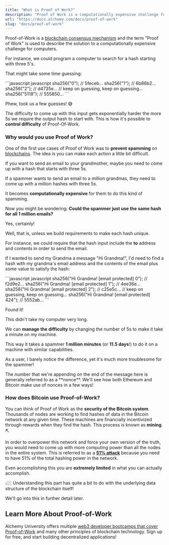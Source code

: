 ```yaml
---
title: "What is Proof of Work?"
description: "Proof of Work is a computationally expensive challenge for computers used to control difficulty and secure a blockchain network through mining, where nodes are financially incentivized to find hashes of data."
url: "https://docs.alchemy.com/docs/proof-of-work"
slug: "docs/proof-of-work"
---
```


Proof-of-Work is a [blockchain consensus mechanism](/docs/what-are-blockchain-consensus-mechanisms) and the term "Proof of Work" is used to describe the solution to a computationally expensive challenge for computers.

For instance, we could program a computer to search for a hash starting with three 5's.

That might take some time guessing:

<CodeGroup>
  ```javascript javascript
  sha256("0"); // 5feceb…
  sha256("1"); // 6b86b2…
  sha256("2"); // d4735e…
  // keep on guessing, keep on guessing…
  sha256("5118"); // 555850…
  ```
</CodeGroup>

Phew, took us a few guesses! 😅

The difficulty to come up with this input gets exponentially harder the more 5s we require the output hash to start with. This is how it's possible to **control difficulty** of Proof-Of-Work.

### Why would you use Proof of Work?

One of the first use cases of Proof of Work was to **prevent spamming** on [blockchains](/docs/what-is-a-blockchain). The idea is you can make each action a little bit difficult.

If you want to send an email to your grandmother, maybe you need to come up with a hash that starts with three 5s.

If a spammer wants to send an email to a million grandmas, they need to come up with a million hashes with three 5s.

It becomes **computationally expensive** for them to do this kind of spamming.

Now you might be wondering: **Could the spammer just use the same hash for all 1 million emails?**

Yes, certainly!

Well, that is, unless we build requirements to make each hash unique.

For instance, we could require that the hash input include the **to** address and contents in order to send the email.

If I wanted to send my Grandma a message "Hi Grandma!", I'd need to find a hash with my grandma's email address and the contents of the email plus some value to satisfy the hash:

<CodeGroup>
  ```javascript javascript
  sha256("Hi Grandma! [email protected] 0"); // f2d9e2…
  sha256("Hi Grandma! [email protected] 1"); // 4ee36e…
  sha256("Hi Grandma! [email protected] 2"); // c25e5c…
  // keep on guessing, keep on guessing…
  sha256("Hi Grandma! [email protected] 424"); // 5552ab…
  ```
</CodeGroup>

Found it!

This didn't take my computer very long.

We can **manage the difficulty** by changing the number of 5s to make it take a minute on my machine.

This way it takes a spammer **1 million minutes** (or **11.5 days**!) to do it on a machine with similar capabilities.

As a user, I barely notice the difference, yet it's much more troublesome for the spammer!

<Info>
  The number that we're appending on the end of the message here is generally referred to as a **nonce**. We'll see how both Ethereum and Bitcoin make use of nonces in a few ways!
</Info>

### How does Bitcoin use Proof-of-Work?

You can think of Proof of Work as the **security of the Bitcoin system**. Thousands of nodes are working to find hashes of data in the Bitcoin network at any given time. These machines are financially incentivized through rewards when they find the hash. This process is known as **mining**. ⛏

In order to overpower this network and force your own version of the truth, you would need to come up with more computing power than all the nodes in the entire system. This is referred to as a **[51% attack](/docs/51-percent-attack)** because you need to have 51% of the total hashing power in the network.

Even accomplishing this you are **extremely limited** in what you can actually accomplish.

👆🏼 Understanding this part has quite a bit to do with the underlying data structure of the blockchain itself!

We'll go into this in further detail later.

## Learn More About Proof-of-Work

Alchemy University offers multiple [web3 developer bootcamps that cover Proof-of-Work](https://university.alchemy.com/ethereum) and many other principles of blockchain technology. Sign up for free, and start building decentralized applications!
